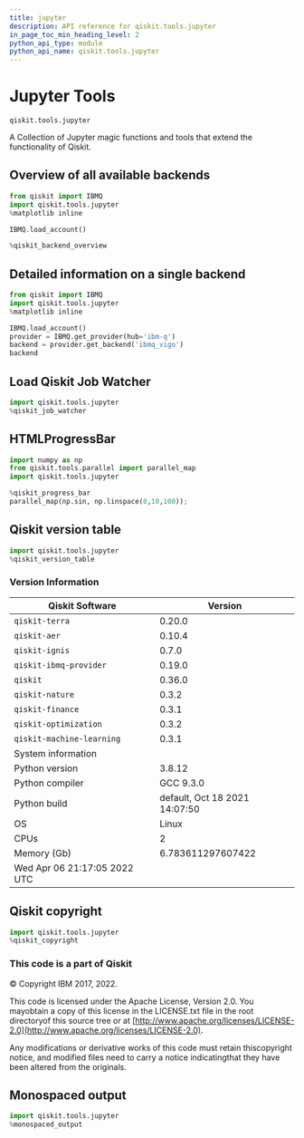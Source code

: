 ```yaml
---
title: jupyter
description: API reference for qiskit.tools.jupyter
in_page_toc_min_heading_level: 2
python_api_type: module
python_api_name: qiskit.tools.jupyter
---
```


<span id="module-qiskit.tools.jupyter" />

<span id="qiskit-tools-jupyter" />

<span id="jupyter-tools-qiskit-tools-jupyter" />

# Jupyter Tools

`qiskit.tools.jupyter`

A Collection of Jupyter magic functions and tools that extend the functionality of Qiskit.

## Overview of all available backends

```python
from qiskit import IBMQ
import qiskit.tools.jupyter
%matplotlib inline

IBMQ.load_account()

%qiskit_backend_overview
```

## Detailed information on a single backend

```python
from qiskit import IBMQ
import qiskit.tools.jupyter
%matplotlib inline

IBMQ.load_account()
provider = IBMQ.get_provider(hub='ibm-q')
backend = provider.get_backend('ibmq_vigo')
backend
```

## Load Qiskit Job Watcher

```python
import qiskit.tools.jupyter
%qiskit_job_watcher
```

## HTMLProgressBar

```python
import numpy as np
from qiskit.tools.parallel import parallel_map
import qiskit.tools.jupyter

%qiskit_progress_bar
parallel_map(np.sin, np.linspace(0,10,100));
```

## Qiskit version table

```python
import qiskit.tools.jupyter
%qiskit_version_table
```

### Version Information

| Qiskit Software              | Version                       |
| ---------------------------- | ----------------------------- |
| `qiskit-terra`               | 0.20.0                        |
| `qiskit-aer`                 | 0.10.4                        |
| `qiskit-ignis`               | 0.7.0                         |
| `qiskit-ibmq-provider`       | 0.19.0                        |
| `qiskit`                     | 0.36.0                        |
| `qiskit-nature`              | 0.3.2                         |
| `qiskit-finance`             | 0.3.1                         |
| `qiskit-optimization`        | 0.3.2                         |
| `qiskit-machine-learning`    | 0.3.1                         |
| System information           |                               |
| Python version               | 3.8.12                        |
| Python compiler              | GCC 9.3.0                     |
| Python build                 | default, Oct 18 2021 14:07:50 |
| OS                           | Linux                         |
| CPUs                         | 2                             |
| Memory (Gb)                  | 6.783611297607422             |
| Wed Apr 06 21:17:05 2022 UTC |                               |

## Qiskit copyright

```python
import qiskit.tools.jupyter
%qiskit_copyright
```

### This code is a part of Qiskit

© Copyright IBM 2017, 2022.

This code is licensed under the Apache License, Version 2.0. You mayobtain a copy of this license in the LICENSE.txt file in the root directoryof this source tree or at [http://www.apache.org/licenses/LICENSE-2.0](http://www.apache.org/licenses/LICENSE-2.0).

Any modifications or derivative works of this code must retain thiscopyright notice, and modified files need to carry a notice indicatingthat they have been altered from the originals.

## Monospaced output

```python
import qiskit.tools.jupyter
%monospaced_output
```

